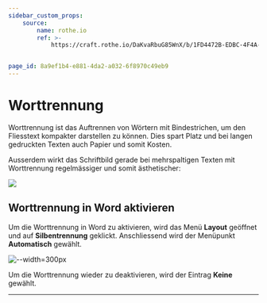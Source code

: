 ```yaml
---
sidebar_custom_props:
    source:
        name: rothe.io
        ref: >-
            https://craft.rothe.io/DaKvaRbuG85WnX/b/1FD4472B-EDBC-4F4A-9A58-A7B2235D6A7A/2.6-%E2%80%94-Worttrennung


page_id: 8a9ef1b4-e881-4da2-a032-6f8970c49eb9
---
```


# Worttrennung

Worttrennung ist das Auftrennen von Wörtern mit Bindestrichen, um den Fliesstext kompakter darstellen zu können. Dies spart Platz und bei langen gedruckten Texten auch Papier und somit Kosten.

Ausserdem wirkt das Schriftbild gerade bei mehrspaltigen Texten mit Worttrennung regelmässiger und somit ästhetischer:

![](img/hyphenation.png)

## Worttrennung in Word aktivieren

Um die Worttrennung in Word zu aktivieren, wird das Menü **Layout** geöffnet und auf **Silbentrennung** geklickt. Anschliessend wird der Menüpunkt **Automatisch** gewählt.

![--width=300px](img/word-hyphenation.png)

Um die Worttrennung wieder zu deaktivieren, wird der Eintrag **Keine** gewählt.

---
